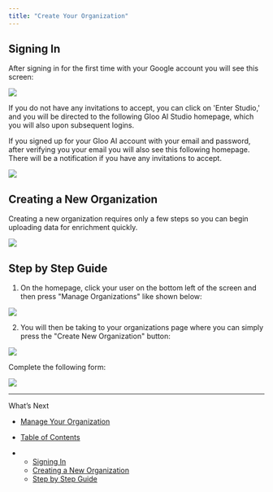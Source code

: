 ```yaml
---
title: "Create Your Organization"
---
```


## Signing In

After signing in for the first time with your Google account you will see this screen:

![](/images/docs/410603b56ce7882d3f96a98db4449b24cf915e5601c5a464ad09bbaf79e2094c-StudioIntro.png)

If you do not have any invitations to accept, you can click on 'Enter Studio,' and you will be directed to the following Gloo AI Studio homepage, which you will also upon subsequent logins.

If you signed up for your Gloo AI account with your email and password, after verifying you your email you will also see this following homepage. There will be a notification if you have any invitations to accept.

![](/images/docs/6bf01b14e4241a41564ce9b0a50bc683f003340bf85c778a6b225b336af305a0-Screenshot_2025-05-06_at_1.37.06_PM.png)

## Creating a New Organization

Creating a new organization requires only a few steps so you can begin uploading data for enrichment quickly.

<Warning />

![](https://files.readme.io/cf13db7f507399849c198c2201def7c5bd40c5708745a0327aeff2fd2e7304c3-CreateOrg.gif)

## Step by Step Guide

1. On the homepage, click your user on the bottom left of the screen and then press "Manage Organizations" like shown below:

![](/images/docs/00cae3261f3a9b73b930f64208a660f82c1c687446fd79a01ac01731fc0976e1-image.png)

2. You will then be taking to your organizations page where you can simply press the "Create New Organization" button:

![](/images/docs/adfd6a787dce4ae9337ed86373bfe18d63af83df9e1bbeea66ddf173fe1dbbfc-Screenshot_2025-05-06_at_1.59.13_PM.png)

Complete the following form:

![](/images/docs/3ccd73ee04452972e30d25df36e89070ab0de0267243f125f4a6024777419878-image.png)

***

What’s Next

* [Manage Your Organization](/docs/managing-your-organization-1)

* [Table of Contents](#)

* * [Signing In](#signing-in)
  * [Creating a New Organization](#creating-a-new-organization)
  * [Step by Step Guide](#step-by-step-guide)

